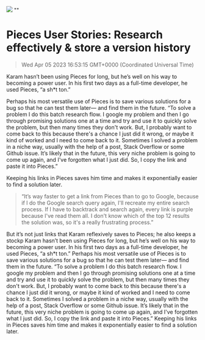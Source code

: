 ![](https://uploads-ssl.webflow.com/6143afec68f555387049efb3/62f2aaefe1e1c807353481f8_Karam_blog.jpg)
""
# Pieces User Stories: Research effectively & store a version history
> Wed Apr 05 2023 16:53:15 GMT+0000 (Coordinated Universal Time)
<p>Karam hasn’t been using Pieces for long, but he’s well on his way to becoming a power user. In his first two days as a full-time developer, he used Pieces, “a sh*t ton.”<p.new.line><p>Perhaps his most versatile use of Pieces is to save various solutions for a bug so that he can test them later— and find them in the future. “To solve a problem I do this batch research flow. I google my problem and then I go through promising solutions one at a time and try and use it to quickly solve the problem, but then many times they don't work. But, I probably want to come back to this because there's a chance I just did it wrong, or maybe it kind of worked and I need to come back to it. Sometimes I solved a problem in a niche way, usually with the help of a post, Stack Overflow or some Github issue. It’s likely that in the future, this very niche problem is going to come up again, and I've forgotten what I just did. So, I copy the link and paste it into Pieces.”<p.new.line><p>Keeping his links in Pieces saves him time and makes it exponentially easier to find a solution later. <p.new.line><blockquote>“It’s way faster to get a link from Pieces than to go to Google, because if I do the Google search query again, I'll recreate my entire search process. If I have to backtrack and search again, every link is purple because I've read them all. I don't know which of the top 12 results the solution was, so it's a really frustrating process.”</blockquote><p>But it’s not just links that Karam reflexively saves to Pieces; he also keeps a stockp
Karam hasn’t been using Pieces for long, but he’s well on his way to becoming a power user. In his first two days as a full-time developer, he used Pieces, “a sh*t ton.”
Perhaps his most versatile use of Pieces is to save various solutions for a bug so that he can test them later— and find them in the future. “To solve a problem I do this batch research flow. I google my problem and then I go through promising solutions one at a time and try and use it to quickly solve the problem, but then many times they don't work. But, I probably want to come back to this because there's a chance I just did it wrong, or maybe it kind of worked and I need to come back to it. Sometimes I solved a problem in a niche way, usually with the help of a post, Stack Overflow or some Github issue. It’s likely that in the future, this very niche problem is going to come up again, and I've forgotten what I just did. So, I copy the link and paste it into Pieces.”
Keeping his links in Pieces saves him time and makes it exponentially easier to find a solution later. 
